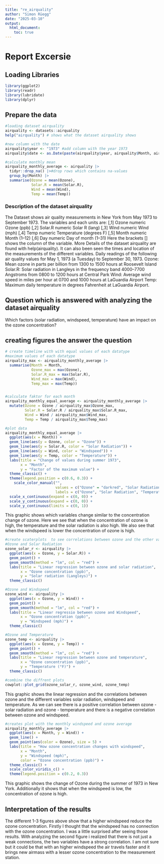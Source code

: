 ```yaml
---
title: "re_airquality"
author: "Simon Rüegg"
date: "2025-03-10"
output: 
  html_document: 
    toc: true
---
```


# Report Excersie

## Loading Libraries

```r
library(ggplot2)
library(readr)
library(lubridate)
library(dplyr)
```

## Prepare the data

```r
#loading dataset airquality 
airquality <- datasets::airquality
help("airquality") # shows what the dataset airquality shows

#new column with the date
airquality$year <- "1973" #add column with the year 1973
airquality$date <- as.Date(paste(airquality$year, airquality$Month, airquality$Day, sep = "-"), format = "%Y-%m-%d")

#calculate monthly mean
airquality_monthly_average <- airquality |>
  tidyr::drop_na() |>#drop rows which contains na-values
  group_by(Month) |>
  summarise(Ozone = mean(Ozone),
            Solar.R = mean(Solar.R),
            Wind = mean(Wind),
            Temp = mean(Temp))
```

### Description of the dataset airquality

The Dataset shows air quality measurements in New York from May 1973 to September 1973. The variables and each units are: [,1] Ozone numeric Ozone (ppb) [,2] Solar.R numeric Solar R (lang) [,3] Wind numeric Wind (mph) [,4] Temp numeric Temperature (degrees F) [,5] Month numeric Month (1--12) [,6] Day numeric Day of month (1--31) Here the brackets [] shows the column of the variable. More Details of the dataset airquality are found with help(airquality). It can also been seen the times and location of the measurements of the different variables. Daily readings of the following air quality values for May 1, 1973 (a Tuesday) to September 30, 1973. Ozone: Mean ozone in parts per billion from 1300 to 1500 hours at Roosevelt Island Solar.R: Solar radiation in Langleys in the frequency band 4000–7700 Angstroms from 0800 to 1200 hours at Central Park Wind: Average wind speed in miles per hour at 0700 and 1000 hours at LaGuardia Airport Temp: Maximum daily temperature in degrees Fahrenheit at LaGuardia Airport.

## Question which is answered with analyzing the dataset airquality

Which factors (solar radiation, windspeed, temperature) have an impact on the ozone concentration?

## creating figures the answer the question

```r
# create timeline with with equal values of each datatype
#maximum values of each datatype
airquality_max <- airquality_monthly_average |>
  summarise(Month = Month, 
            Ozone_max = max(Ozone),
            Solar.R_max = max(Solar.R),
            Wind_max = max(Wind),
            Temp_max = max(Temp))


#calculate faktor for each month
airquality_monthly_equal_average <- airquality_monthly_average |>
  mutate(Ozone = Ozone / airquality_max$Ozone_max,
         Solar.R = Solar.R / airquality_max$Solar.R_max,
         Wind = Wind / airquality_max$Wind_max,
         Temp = Temp / airquality_max$Temp_max)

#plot data 
airquality_monthly_equal_average |>
  ggplot(aes(x = Month)) +
  geom_line(aes(y = Ozone, color = "Ozone")) + 
  geom_line(aes(y = Solar.R, color = "Solar Radiation")) +
  geom_line(aes(y = Wind, color = "Windspeed")) +
  geom_line(aes(y = Temp, color = "Temperature")) +
  labs(title = "Change of values during summer 1973",
       x = "Month",
       y = "Factor of the maximum value") +
  theme_classic() +
  theme(legend.position = c(0.6, 0.3)) +
    scale_color_manual("",
                       values = c("Ozone" = "darkred", "Solar Radiation" = "lightblue", "Windspeed" = "pink", "Temperature" = "orange"),
                       labels = c("Ozone", "Solar Radiation", "Temperature", "Windspeed")) + #Wieso muss hier Windspeed nach Temperatur stehen, dass Legende mit der Graphik übereinstimmt.
  scale_x_continuous(expand = c(0, 0)) +
  scale_y_continuous(expand = c(0, 0)) +
  scale_y_continuous(limits = c(0, 1))
```

This graphic shows which variables change similar to the concentration change of ozone. Here we see that when the concentration of ozone is high, the temperature and the solar radiation is also high. We also see that when the windspeed is lower the concentration of ozone is high.

```r
#create scaterplots  to see correlations between ozone and the other variables
#Ozone and Solar Radiation
ozone_solar_r <- airquality |>
  ggplot(aes(x = Ozone, y = Solar.R)) +
  geom_point() +
  geom_smooth(method = "lm", col = "red") +
  labs(title = "Linear regression between ozone and solar radiation",
       x = "Ozone concentration (ppb)",
       y = "Solar radiation (Langleys)") +
  theme_classic()

#Ozone and Windspeed
ozone_wind <- airquality |>
  ggplot(aes(x = Ozone, y = Wind)) +
  geom_point() +
  geom_smooth(method = "lm", col = "red") +
  labs(title = "Linear regressio between ozone and Windspeed",
       x = "Ozone concentration (ppb)",
       y = "Windspeed (mph)") +
  theme_classic()

#Ozone and Temperature
ozone_temp <- airquality |>
  ggplot(aes(x = Ozone, y = Temp)) +
  geom_point() +
  geom_smooth(method = "lm", col = "red") +
  labs(title = "Linear regression between ozone and temperature",
       x = "Ozone concentration (ppb)",
       y = "Temperature (°F)") +
  theme_classic()

#combine the diffrent plots
cowplot::plot_grid(ozone_solar_r, ozone_wind, ozone_temp)
```

This graphic shows the linear regression and the correlations between ozone and the different variables solar radiation, windspeed and temperature. As we can see there is a positive correlation between ozone - solar radiation and ozone - temperature and there is a negative correlation between ozone and windspeed.

```r
#creates plot with the monthly windspeed and ozone average
airquality_monthly_average |>
  ggplot(aes(x = Month, y = Wind)) +
  geom_line() +
  geom_point(aes(color = Ozone), size = 5) +
  labs(title = "How ozone concentration changes with windspeed",
       x = "Month",
       y = "Windspeed (mph)",
       color = "Ozone concentration (ppb)") +
  theme_classic() +
  scale_color_viridis_c() +
  theme(legend.position = c(0.2, 0.3))
```

This graphic shows the change of Ozone during the summer of 1973 in New York. Additionally it shows that when the windspeed is low, the concentration of ozone is high. 


## Interpretation of the results
The different 1-3 figures above show that a higher windspeed reduce the ozone concentration. Firstly I thought that the windspeed has no connection with the ozone concentration. I was a little surprised after seeing those results. With analyzing the second figure i realized that there is not just a weak connections, the two variables have a strong correlation. I am not sure but it could be that with an higher windspeed the air travels faster and it brings new airmass with a lesser ozone concentration to the measurement station. 



